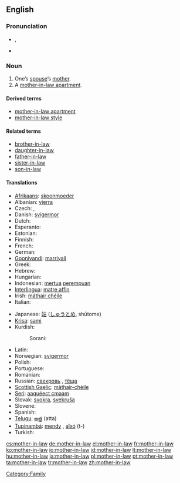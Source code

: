 ==English==
{{wikipedia}}

{{rfe}}

===Pronunciation===
* {{a|UK}} {{IPA|/ˈmʌð.ə(ɹ).ɪnˌlɔː/}}, {{SAMPA|/"mVD.@(r).In%lO:/}}
* {{audio|en-us-mother-in-law.ogg|Audio (US)}}

===Noun===
{{en-noun|sg=[[mother]]-[[in-law]]|pl=mothers-in-law}}

# One’s [[spouse]]’s [[mother]].
# A [[mother-in-law apartment]].

====Derived terms====
* [[mother-in-law apartment]]
* [[mother-in-law style]]

====Related terms====
* [[brother-in-law]]
* [[daughter-in-law]]
* [[father-in-law]]
* [[sister-in-law]]
* [[son-in-law]]

====Translations====
{{trans-top|spouse’s mother}}
* [[Afrikaans]]: [[skoonmoeder]]
* Albanian: [[vjerra]] {{f}}
* Czech: {{t+|cs|tchýně|f}}, {{t+|cs|tchyně|f}}
* Danish: [[svigermor]]
* Dutch: {{t+|nl|schoonmoeder|f}}
* Esperanto: {{t+|eo|bopatrino|f|xs=Esperanto}}
* Estonian: {{t+|et|ämm}}
* Finnish: {{t+|fi|anoppi}}
* French: {{t+|fr|belle-mère|f}}
* German: {{t+|de|Schwiegermutter|f}}
* [[Gooniyandi]]: [[marriyali]]
* Greek: {{t+|el|πεθερά|f|sc=Grek}}
* Hebrew: {{t-|he|חמות|f|alt=חָמוֹת|tr=khamót|sc=Hebr}}
* Hungarian: {{t+|hu|anyós}}
* Indonesian: [[mertua]] [[perempuan]]
* [[Interlingua]]: [[matre affin]]
* Irish: [[máthair chéile]]
* Italian: {{t+|it|suocera|f}}
{{trans-mid}}
* Japanese: [[姑]] ([[しゅうとめ]], shūtome)
* [[Krisa]]: [[sami]] {{i|husband’s mother}}
* Kurdish:
*: Sorani: {{t|ku|خه‌سو|tr=xesu|sc=KUchar}}
* Latin: {{t-|la|socrus|f}}
* Norwegian: [[svigermor]] {{f}}
* Polish: {{t+|pl|teściowa|f}}
* Portuguese: {{t+|pt|sogra|f}}
* Romanian: {{t-|ro|soacră|f}}
* Russian: {{i|wife’s mother-in-law}} [[свекровь]] {{f}}, {{i|husband’s mother-in-law}} [[тёща]] {{f}}
* [[Scottish Gaelic]]: [[màthair-chèile]]
* [[Seri]]: [[aaquéect cmaam]] {{i|of a male}}
* Slovak: [[svokra]], [[svekruša]] {{f}}
* Slovene: {{t+|sl|tašča|f}}
* Spanish: {{t+|es|suegra|f}}
* [[Telugu]]: [[అత్త]] (atta)
* [[Tupinambá]]: [[mendy]] {{i|wife’s mother-in-law}}, [[aîxó]] (t-) {{i|husband’s mother-in-law}}
* Turkish: {{t+|tr|kaynana}}
{{trans-bottom}}

[[Category:Family]]

[[cs:mother-in-law]]
[[de:mother-in-law]]
[[el:mother-in-law]]
[[fr:mother-in-law]]
[[ko:mother-in-law]]
[[io:mother-in-law]]
[[id:mother-in-law]]
[[lt:mother-in-law]]
[[hu:mother-in-law]]
[[ja:mother-in-law]]
[[pl:mother-in-law]]
[[pt:mother-in-law]]
[[ta:mother-in-law]]
[[tr:mother-in-law]]
[[zh:mother-in-law]]